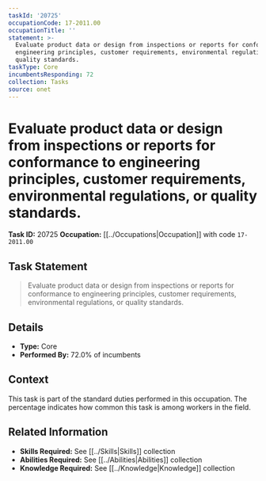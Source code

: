```yaml
---
taskId: '20725'
occupationCode: 17-2011.00
occupationTitle: ''
statement: >-
  Evaluate product data or design from inspections or reports for conformance to
  engineering principles, customer requirements, environmental regulations, or
  quality standards.
taskType: Core
incumbentsResponding: 72
collection: Tasks
source: onet
---
```

# Evaluate product data or design from inspections or reports for conformance to engineering principles, customer requirements, environmental regulations, or quality standards.

**Task ID:** 20725
**Occupation:** [[../Occupations|Occupation]] with code `17-2011.00`

## Task Statement

> Evaluate product data or design from inspections or reports for conformance to engineering principles, customer requirements, environmental regulations, or quality standards.

## Details

- **Type:** Core
- **Performed By:** 72.0% of incumbents

## Context

This task is part of the standard duties performed in this occupation. The percentage indicates how common this task is among workers in the field.

## Related Information

- **Skills Required:** See [[../Skills|Skills]] collection
- **Abilities Required:** See [[../Abilities|Abilities]] collection
- **Knowledge Required:** See [[../Knowledge|Knowledge]] collection
